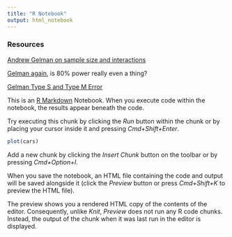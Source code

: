 ```yaml
---
title: "R Notebook"
output: html_notebook
---
```



### Resources

[Andrew Gelman on sample size and interactions](http://andrewgelman.com/2018/03/15/need-16-times-sample-size-estimate-interaction-estimate-main-effect/)

[Gelman again](http://andrewgelman.com/2017/12/04/80-power-lie/), is 80% power really even a thing?

[Gelman Type S and Type M Error](http://www.stat.columbia.edu/~gelman/research/published/PPS551642_REV2.pdf)



This is an [R Markdown](http://rmarkdown.rstudio.com) Notebook. When you execute code within the notebook, the results appear beneath the code. 

Try executing this chunk by clicking the *Run* button within the chunk or by placing your cursor inside it and pressing *Cmd+Shift+Enter*. 

```r
plot(cars)
```

Add a new chunk by clicking the *Insert Chunk* button on the toolbar or by pressing *Cmd+Option+I*.

When you save the notebook, an HTML file containing the code and output will be saved alongside it (click the *Preview* button or press *Cmd+Shift+K* to preview the HTML file). 

The preview shows you a rendered HTML copy of the contents of the editor. Consequently, unlike *Knit*, *Preview* does not run any R code chunks. Instead, the output of the chunk when it was last run in the editor is displayed.

